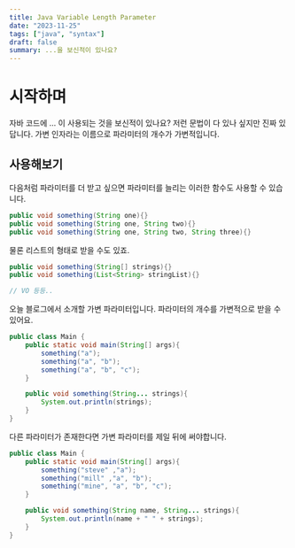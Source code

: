 ```yaml
---
title: Java Variable Length Parameter
date: "2023-11-25"
tags: ["java", "syntax"]
draft: false
summary: ...을 보신적이 있나요?
---
```


# 시작하며

자바 코드에 ... 이 사용되는 것을 보신적이 있나요? 저런 문법이 다 있나 싶지만 진짜 있답니다.
가변 인자라는 이름으로 파라미터의 개수가 가변적입니다.

## 사용해보기

다음처럼 파라미터를 더 받고 싶으면 파라미터를 늘리는 이러한 함수도 사용할 수 있습니다.

```java
public void something(String one){}
public void something(String one, String two){}
public void something(String one, String two, String three){}
```

물론 리스트의 형태로 받을 수도 있죠.

```java
public void something(String[] strings){}
public void something(List<String> stringList){}

// VO 등등..
```

오늘 블로그에서 소개할 가변 파라미터입니다. 파라미터의 개수를 가변적으로 받을 수 있어요.

```java
public class Main {
    public static void main(String[] args){
        something("a");
        something("a", "b");
        something("a", "b", "c");
    }

    public void something(String... strings){
        System.out.println(strings);
    }
}
```

다른 파라미터가 존재한다면 가변 파라미터를 제일 뒤에 써야합니다.

```java
public class Main {
    public static void main(String[] args){
        something("steve" ,"a");
        something("mill" ,"a", "b");
        something("mine", "a", "b", "c");
    }

    public void something(String name, String... strings){
        System.out.println(name + " " + strings);
    }
}
```
